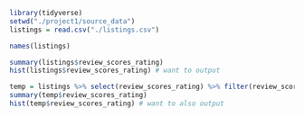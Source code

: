```r
library(tidyverse)
setwd("./project1/source_data")
listings = read.csv("./listings.csv")
```

```r
names(listings)
```

```r
summary(listings$review_scores_rating)
hist(listings$review_scores_rating) # want to output
```
```r
temp = listings %>% select(review_scores_rating) %>% filter(review_scores_rating > 90)
summary(temp$review_scores_rating)
hist(temp$review_scores_rating) # want to also output
```

